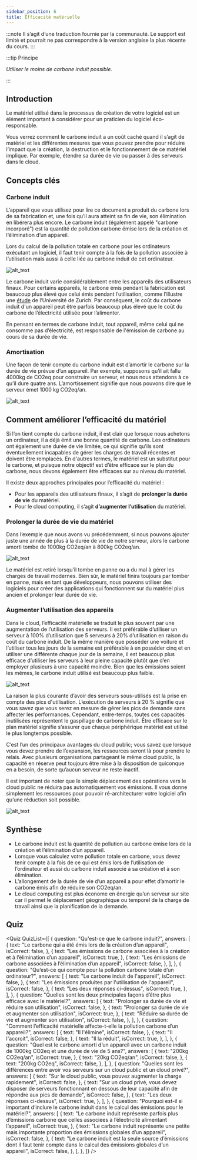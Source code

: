 ```yaml
---
sidebar_position: 6
title: Efficacité matérielle
---
```



:::note
Il s’agit d’une traduction fournie par la communauté. Le support est limité et pourrait ne pas correspondre à la version anglaise la plus récente du cours.
:::

:::tip Principe

_Utiliser le moins de carbone induit possible._

:::

## Introduction

Le matériel utilisé dans le processus de création de votre logiciel est un élément important à considérer pour un praticien du logiciel éco-responsable.

Vous verrez comment le carbone induit a un coût caché quand il s’agit de matériel et les différentes mesures que vous pouvez prendre pour réduire l’impact que la création, la destruction et le fonctionnement de ce matériel implique. Par exemple, étendre sa durée de vie ou passer à des serveurs dans le cloud.

## Concepts clés

### Carbone induit

L’appareil que vous utilisez pour lire ce document a produit du carbone lors de sa fabrication et, une fois qu’il aura atteint sa fin de vie, son élimination en libérera plus encore. Le carbone induit (également appelé "carbone incorporé") est la quantité de pollution carbone émise lors de la création et l’élimination d’un appareil.

Lors du calcul de la pollution totale en carbone pour les ordinateurs exécutant un logiciel, il faut tenir compte à la fois de la pollution associée à l’utilisation mais aussi à celle liée au carbone induit de cet ordinateur.

![alt_text](./images/17_embodioed_carbon.png "image_tooltip")

Le carbone induit varie considérablement entre les appareils des utilisateurs finaux. Pour certains appareils, le carbone émis pendant la fabrication est beaucoup plus élevé que celui émis pendant l’utilisation, comme l’illustre une [étude](https://www.ifi.uzh.ch/dam/jcr:fa4e956e-7a53-4038-98a5-00e09e2f4303/Study_Digitalization_Climate_Protection_Summary_Oct2017.pdf) de l’Université de Zurich. Par conséquent, le coût du carbone induit d'un appareil peut être parfois beaucoup plus élevé que le coût du carbone de l’électricité utilisée pour l’alimenter.

En pensant en termes de carbone induit, tout appareil, même celui qui ne consomme pas d’électricité, est responsable de l'émission de carbone au cours de sa durée de vie.

### Amortisation

Une façon de tenir compte du carbone induit est d’amortir le carbone sur la durée de vie prévue d’un appareil. Par exemple, supposons qu’il ait fallu 4000kg de CO2eq pour construire un serveur, et nous nous attendons à ce qu’il dure quatre ans. L’amortissement signifie que nous pouvons dire que le serveur émet 1000 kg CO2eq/an.

![alt_text](./images/18_amortization.png "image_tooltip")

## Comment améliorer l’efficacité du matériel

Si l’on tient compte du carbone induit, il est clair que lorsque nous achetons un ordinateur, il a déjà émit une bonne quantité de carbone. Les ordinateurs ont également une durée de vie limitée, ce qui signifie qu’ils sont éventuellement incapables de gérer les charges de travail récentes et doivent être remplacés. En d'autres termes, le matériel est un substitut pour le carbone, et puisque notre objectif est d’être efficace sur le plan du carbone, nous devons également être efficaces sur au niveau du matériel.

Il existe deux approches principales pour l’efficacité du matériel :

- Pour les appareils des utilisateurs finaux, il s’agit de **prolonger la durée de vie** du matériel.
- Pour le cloud computing, il s’agit **d’augmenter l’utilisation** du matériel.

### Prolonger la durée de vie du matériel

Dans l’exemple que nous avons vu précédemment, si nous pouvons ajouter juste une année de plus à la durée de vie de notre serveur, alors le carbone amorti tombe de 1000kg CO2eq/an à 800kg CO2eq/an.

![alt_text](./images/19_lifespan.png "image_tooltip")

Le matériel est retiré lorsqu’il tombe en panne ou a du mal à gérer les charges de travail modernes. Bien sûr, le matériel finira toujours par tomber en panne, mais en tant que développeurs, nous pouvons utiliser des logiciels pour créer des applications qui fonctionnent sur du matériel plus ancien et prolonger leur durée de vie.

### Augmenter l’utilisation des appareils

Dans le cloud, l’efficacité matérielle se traduit le plus souvent par une augmentation de l’utilisation des serveurs. Il est préférable d’utiliser un serveur à 100% d’utilisation que 5 serveurs à 20% d’utilisation en raison du coût du carbone induit. De la même manière que posséder une voiture et l’utiliser tous les jours de la semaine est préférable à en posséder cinq et en utiliser une différente chaque jour de la semaine, il est beaucoup plus efficace d’utiliser les serveurs à leur pleine capacité plutôt que d’en employer plusieurs à une capacité moindre. Bien que les émissions soient les mêmes, le carbone induit utilisé est beaucoup plus faible.

![alt_text](./images/20_increasing_utilization.png "image_tooltip")

La raison la plus courante d’avoir des serveurs sous-utilisés est la prise en compte des pics d'utilisation. L’exécution de serveurs à 20 % signifie que vous savez que vous serez en mesure de gérer les pics de demande sans affecter les performances. Cependant, entre-temps, toutes ces capacités inutilisées représentent le gaspillage de carbone induit. Être efficace sur le plan matériel signifie s’assurer que chaque périphérique matériel est utilisé le plus longtemps possible.

C’est l’un des principaux avantages du cloud public; vous savez que lorsque vous devez prendre de l’expansion, les ressources seront là pour prendre le relais. Avec plusieurs organisations partageant le même cloud public, la capacité en réserve peut toujours être mise à la disposition de quiconque en a besoin, de sorte qu’aucun serveur ne reste inactif.

Il est important de noter que le simple déplacement des opérations vers le cloud public ne réduira pas automatiquement vos émissions. Il vous donne simplement les ressources pour pouvoir ré-architecturer votre logiciel afin qu’une réduction soit possible.

![alt_text](./images/21_private_vs_public_cloud.png "image_tooltip")

## Synthèse

- Le carbone induit est la quantité de pollution au carbone émise lors de la création et l’élimination d’un appareil.
- Lorsque vous calculez votre pollution totale en carbone, vous devez tenir compte à la fois de ce qui est émis lors de l’utilisation de l’ordinateur et aussi du carbone induit associé à sa création et à son élimination.
- L’allongement de la durée de vie d’un appareil a pour effet d’amortir le carbone émis afin de réduire son CO2eq/an.
- Le cloud computing est plus économe en énergie qu’un serveur sur site car il permet le déplacement géographique ou temporel de la charge de travail ainsi que la planification de la demande.

## Quiz

<Quiz
  QuizList={[
    {
      question: "Qu'est-ce que le carbone induit?",
      answers: [
        {
          text: "Le carbone qui a été émis lors de la création d’un appareil",
          isCorrect: false,
        },
        {
          text: "Les émissions de carbone associées à la création et à l’élimination d’un appareil",
          isCorrect: true,
        },
        {
          text: "Les émissions de carbone associées à l’élimination d’un appareil",
          isCorrect: false,
        },
      ],
    },
    {
      question: "Qu’est-ce qui compte pour la pollution carbone totale d’un ordinateur?",
      answers: [
        {
          text: "Le carbone induit de l'appareil",
          isCorrect: false,
        },
        {
          text: "Les émissions produites par l'utilisation de l'appareil",
          isCorrect: false,
        },
        {
          text: "Les deux réponses ci-dessus",
          isCorrect: true,
        },
      ],
    },
    {
      question:
        "Quelles sont les deux principales façons d’être plus efficace avec le matériel?",
      answers: [
        {
          text: "Prolonger sa durée de vie et réduire son utilisation",
          isCorrect: false,
        },
        {
          text: "Prolonger sa durée de vie et augmenter son utilisation",
          isCorrect: true,
        },
        {
          text: "Réduire sa durée de vie et augmenter son utilisation",
          isCorrect: false,
        },
      ],
    },
    {
      question:
        "Comment l’efficacité matérielle affecte-t-elle la pollution carbone d’un appareil?",
      answers: [
        {
          text: "Il l'élimine",
          isCorrect: false,
        },
        {
          text: "Il l'accroit",
          isCorrect: false,
        },
        {
          text: "Il la réduit",
          isCorrect: true,
        },
      ],
    },
    {
      question:
        "Quel est le carbone amorti d’un appareil avec un carbone induit de 1000kg CO2eq et une durée de vie de 5 ans?",
      answers: [
        {
          text: "200kg CO2eq/an",
          isCorrect: true,
        },
        {
          text: "20kg CO2eq/an",
          isCorrect: false,
        },
        {
          text: "200kg CO2eq",
          isCorrect: false,
        },
      ],
    },
    {
      question:
        "Quelles sont les différences entre avoir vos serveurs sur un cloud public et un cloud privé?",
      answers: [
        {
          text: "Sur le cloud public, vous pouvez augmenter la charge rapidement",
          isCorrect: false,
        },
        {
          text: "Sur un cloud privé, vous devez disposer de serveurs fonctionnant en dessous de leur capacité afin de répondre aux pics de demande",
          isCorrect: false,
        },
        {
          text: "Les deux réponses ci-dessus",
          isCorrect: true,
        },
      ],
    },
    {
      question:
        "Pourquoi est-il si important d’inclure le carbone induit dans le calcul des émissions pour le matériel?",
      answers: [
        {
          text: "Le carbone induit représente parfois plus d’émissions carbone que celles associees à l’électricité alimentant l’appareil",
          isCorrect: true,
        },
        {
          text: "Le carbone induit représente une petite mais importante proportion des émissions globales d’un appareil",
          isCorrect: false,
        },
        {
          text: "Le carbone induit est la seule source d’émissions dont il faut tenir compte dans le calcul des émissions globales d’un appareil",
          isCorrect: false,
        },
      ],
    },
  ]}
/>
